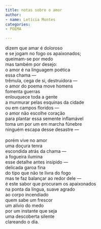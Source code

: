 ```yaml
---
title: notas sobre o amor
author:
- name: Letícia Montes
categories:
- POEMA

---
```


| dizem que amar é doloroso 
| e se jogam no fogo os apaixonados;
| queimam-se por medo
| mas também por desejo:
| o amor é na linguagem poética
| essa chama —
| trêmula, cega de si, destruidora —
| o amor do poema move homens
| fomenta guerras   
| enlouquece toda a gente
| a murmurar pelas esquinas da cidade
| ou em campos floridos —
| o amor não escolhe coração 
| para plantar essa semente inflamável 
| toma um por um em marcha fúnebre 
| ninguém escapa desse desastre —
| 
| porém vive no amor
| uma doçura tenra
| escondida atrás da chama —
| a fogueira ilumina 
| esse detalhe antes insípido —
| delicada garoa fina
| do tipo que não te livra do fogo
| mas te faz balançar ao redor dele —
| é este sabor que procuram os apaixonados 
| na ponta da língua, suave agrado 
| ao corpo incendiado 
| quem sabe um frescor
| um alívio do medo
| por um instante que seja
| uma descoberta silente 
| clareando o dia.

<a href="https://instagram.com/lelesphotoalbum"><i class="bi bi-instagram"></i></a>
